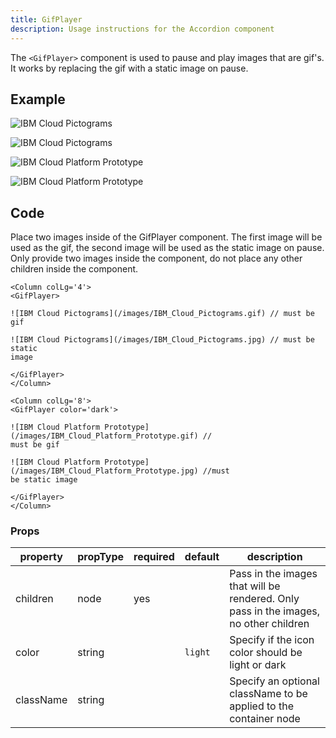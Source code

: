 ```yaml
---
title: GifPlayer
description: Usage instructions for the Accordion component
---
```


<PageDescription>

The `<GifPlayer>` component is used to pause and play images that are gif's. It
works by replacing the gif with a static image on pause.

</PageDescription>

## Example

<Row>
<Column colLg='4'>

<Title>Light</Title>

<GifPlayer>

![IBM Cloud Pictograms](/images/IBM_Cloud_Pictograms.gif)

![IBM Cloud Pictograms](/images/IBM_Cloud_Pictograms.jpg)

</GifPlayer>
</Column>
</Row>

<Row>
<Column colLg='8'>

<Title>Dark</Title>

<GifPlayer color='dark'>

![IBM Cloud Platform Prototype](/images/IBM_Cloud_Platform_Prototype.gif)

![IBM Cloud Platform Prototype](/images/IBM_Cloud_Platform_Prototype.jpg)

</GifPlayer>
</Column>
</Row>

## Code

Place two images inside of the GifPlayer component. The first image will be used
as the gif, the second image will be used as the static image on pause. Only
provide two images inside the component, do not place any other children inside
the component.

<Title>Light</Title>

```mdx path=components/GifPlayer/GifPlayer.js src= https://github.com/freight-trust/gatsby-workspace/tree/main/packages/@fr8/gatsby-workspace/src/components/GifPlayer
<Column colLg='4'>
<GifPlayer>

![IBM Cloud Pictograms](/images/IBM_Cloud_Pictograms.gif) // must be gif

![IBM Cloud Pictograms](/images/IBM_Cloud_Pictograms.jpg) // must be static
image

</GifPlayer>
</Column>
```

<Title>Dark</Title>

```mdx path=components/GifPlayer/GifPlayer.js src= https://github.com/freight-trust/gatsby-workspace/tree/main/packages/@fr8/gatsby-workspace/src/components/GifPlayer
<Column colLg='8'>
<GifPlayer color='dark'>

![IBM Cloud Platform Prototype](/images/IBM_Cloud_Platform_Prototype.gif) //
must be gif

![IBM Cloud Platform Prototype](/images/IBM_Cloud_Platform_Prototype.jpg) //must
be static image

</GifPlayer>
</Column>
```

### Props

| property  | propType | required | default | description                                                                          |
| --------- | -------- | -------- | ------- | ------------------------------------------------------------------------------------ |
| children  | node     | yes      |         | Pass in the images that will be rendered. Only pass in the images, no other children |
| color     | string   |          | `light` | Specify if the icon color should be light or dark                                    |
| className | string   |          |         | Specify an optional className to be applied to the container node                    |
